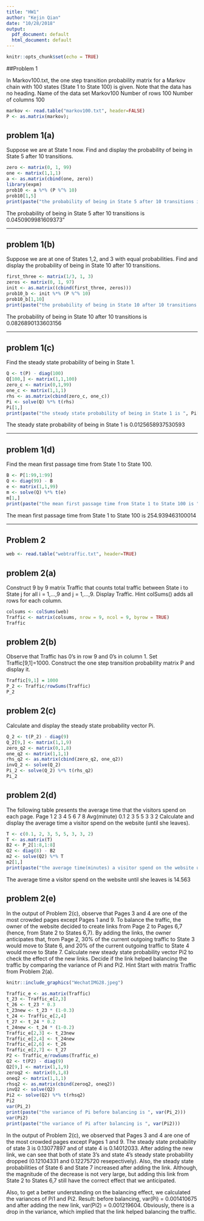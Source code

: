 ```yaml
---
title: "HW1"
author: "Kejin Qian"
date: "10/28/2018"
output:
  pdf_document: default
  html_document: default
---
```


```r
knitr::opts_chunk$set(echo = TRUE)
```

##Problem 1

In Markov100.txt, the one step transition probability matrix for a Markov chain with 100 states (State 1 to
State 100) is given. Note that the data has no heading.
Name of the data set Markov100
Number of rows 100
Number of columns 100

```r
markov <- read.table("markov100.txt", header=FALSE)
P <- as.matrix(markov);
```

## problem 1(a)

Suppose we are at State 1 now. Find and display the probability of being in State 5 after 10 transitions.

```r
zero <- matrix(0, 1, 99)
one <- matrix(1,1,1)
a <- as.matrix(cbind(one, zero))
library(expm)
prob10 <- a %*% (P %^% 10)
prob10[1,5]
print(paste("the probability of being in State 5 after 10 transitions is ", prob10[1,5]))
```

The probability of being in State 5 after 10 transitions is  0.0450909981609373"

-------------------------------------------------------------------------------------------

## problem 1(b)

Suppose we are at one of States 1,2, and 3 with equal probabilities. Find and display the probability of being in State 10 after 10 transitions.
```r
first_three <- matrix(1/3, 1, 3)
zeros <- matrix(0, 1, 97)
init <- as.matrix((cbind(first_three, zeros)))
prob10_b <- init %*% (P %^% 10)
prob10_b[1,10]
print(paste("the probability of being in State 10 after 10 transitions is ", prob10_b[1,10]))
```

The probability of being in State 10 after 10 transitions is  0.0826890133603156

-------------------------------------------------------------------------------------------

## problem 1(c)

Find the steady state probability of being in State 1.

```r
Q <- t(P) - diag(100)
Q[100,] <- matrix(1,1,100)
zero_c <- matrix(0,1,99)
one_c <- matrix(1,1,1)
rhs <- as.matrix(cbind(zero_c, one_c))
Pi <- solve(Q) %*% t(rhs)
Pi[1,]
print(paste("the steady state probability of being in State 1 is ", Pi[1,]))
```

The steady state probability of being in State 1 is  0.0125658937530593

-------------------------------------------------------------------------------------------

## problem 1(d)

Find the mean first passage time from State 1 to State 100.

```r
B <- P[1:99,1:99]
Q <- diag(99) - B
e <- matrix(1,1,99)
m <- solve(Q) %*% t(e)
m[1,]
print(paste("the mean first passage time from State 1 to State 100 is ", m[1,]))
```

The mean first passage time from State 1 to State 100 is  254.939463100014

-------------------------------------------------------------------------------------------

## Problem 2

```r
web <- read.table("webtraffic.txt", header=TRUE)
```

## problem 2(a)

Construct 9 by 9 matrix Traffic that counts total traffic between State i to State j for all i = 1,...,9 and j = 1,...,9. Display Traffic.
Hint colSums() adds all rows for each column.

```r
colsums <- colSums(web)
Traffic <- matrix(colsums, nrow = 9, ncol = 9, byrow = TRUE)
Traffic
```

## problem 2(b)

Observe that Traffic has 0’s in row 9 and 0’s in column 1. Set Traffic[9,1]=1000. Construct the one step transition probability matrix P and display it.

```r
Traffic[9,1] = 1000
P_2 <- Traffic/rowSums(Traffic)
P_2
```

## problem 2(c)

Calculate and display the steady state probability vector Pi.

```r
Q_2 <- t(P_2) - diag(9)
Q_2[9,] <- matrix(1,1,9)
zero_q2 <- matrix(0,1,8)
one_q2 <- matrix(1,1,1)
rhs_q2 <- as.matrix(cbind(zero_q2, one_q2))
invQ_2 <- solve(Q_2)
Pi_2 <- solve(Q_2) %*% t(rhs_q2)
Pi_2
```

## problem 2(d)

The following table presents the average time that the visitors spend on each page.
Page         1  2 3 4 5 6 7 8
Avg(minute) 0.1 2 3 5 5 3 3 2
Calculate and display the average time a visitor spend on the website (until she leaves).

```r
T <- c(0.1, 2, 3, 5, 5, 3, 3, 2)
T <- as.matrix(T)
B2 <- P_2[1:8,1:8]
Q2 <- diag(8) - B2
m2 <- solve(Q2) %*% T
m2[1,]
print(paste("the average time(minutes) a visitor spend on the website until she leaves is ", m2[1,]))
```

The average time a visitor spend on the website until she leaves is 14.563

## problem 2(e)

In the output of Problem 2(c), observe that Pages 3 and 4 are one of the most crowded pages except Pages 1 and 9. To balance the traffic, the owner of the website decided to create links from Page 2 to Pages 6,7 (hence, from State 2 to States 6,7). By adding the links, the owner anticipates that, from Page 2, 30% of the current outgoing traffic to State 3 would move to State 6, and 20% of the current outgoing traffic to State 4 would move to State 7. Calculate new steady state probability vector Pi2 to check the effect of the new links. Decide if the link helped balancing the traffic by comparing the variance of Pi and Pi2.
Hint Start with matrix Traffic from Problem 2(a).

```r
knitr::include_graphics("WechatIMG28.jpeg")
```

```r
Traffic_e <- as.matrix(Traffic)
t_23 <- Traffic_e[2,3]
t_26 <- t_23 * 0.3 
t_23new <- t_23 * (1-0.3)
t_24 <- Traffic_e[2,4]
t_27 <- t_24 * 0.2 
t_24new <- t_24 * (1-0.2)
Traffic_e[2,3] <- t_23new
Traffic_e[2,4] <- t_24new
Traffic_e[2,6] <- t_26
Traffic_e[2,7] <- t_27
P2 <- Traffic_e/rowSums(Traffic_e)
Q2 <- t(P2) - diag(9)
Q2[9,] <- matrix(1,1,9)
zeroq2 <- matrix(0,1,8)
oneq2 <- matrix(1,1,1)
rhsq2 <- as.matrix(cbind(zeroq2, oneq2))
invQ2 <- solve(Q2)
Pi2 <- solve(Q2) %*% t(rhsq2)
Pi2
var(Pi_2)
print(paste("the variance of Pi before balancing is ", var(Pi_2)))
var(Pi2)
print(paste("the variance of Pi after balancing is ", var(Pi2)))
```

In the output of Problem 2(c), we observed that Pages 3 and 4 are one of the most crowded pages except Pages 1 and 9. The steady state probability of state 3 is 0.13077897 and of state 4 is 0.14012033. After adding the new link, we can see that both of state 3's and state 4's steady state probability dropped (0.12104331 and 0.12275720 resepectively). Also, the steady state probabilities of State 6 and State 7 increased after adding the link. Although, the magnitude of the decrease is not very large, but adding this link from State 2 to States 6,7 still have the correct effect that we anticipated. 

Also, to get a better understanding on the balancing effect, we calculated the variances of Pi1 and Pi2. Result: before balancing, var(Pi) =  0.001410675 and after adding the new link, var(Pi2) = 0.001219604. Obviously, there is a drop in the variance, which implied that the link helped balancing the traffic.

